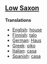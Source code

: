 ==[[Low Saxon]]==

'''Translations'''

*[[English]]: [[house]]
*[[Finnish]]: [[talo]]
*[[German]]: [[Haus]]
*[[Greek]]: [[oiko]]
*[[Italian]]: [[casa]]
*[[Spanish]]: [[casa]]
